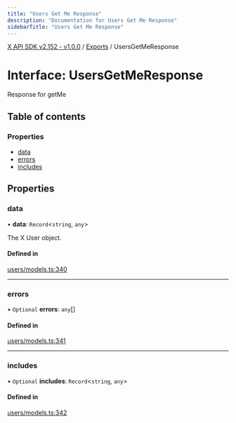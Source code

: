 ```yaml
---
title: "Users Get Me Response"
description: "Documentation for Users Get Me Response"
sidebarTitle: "Users Get Me Response"
---
```


[X API SDK v2.152 - v1.0.0](../README.md) / [Exports](../modules.md) / UsersGetMeResponse

# Interface: UsersGetMeResponse

Response for getMe

## Table of contents

### Properties

- [data](UsersGetMeResponse.md#data)
- [errors](UsersGetMeResponse.md#errors)
- [includes](UsersGetMeResponse.md#includes)

## Properties

### data

• **data**: `Record`\<`string`, `any`\>

The X User object.

#### Defined in

[users/models.ts:340](https://github.com/xdevplatform/xdk/blob/ad4172ef5f68f089e0f077a190b271016dd35bf7/xdk/typescript/src/users/models.ts#L340)

___

### errors

• `Optional` **errors**: `any`[]

#### Defined in

[users/models.ts:341](https://github.com/xdevplatform/xdk/blob/ad4172ef5f68f089e0f077a190b271016dd35bf7/xdk/typescript/src/users/models.ts#L341)

___

### includes

• `Optional` **includes**: `Record`\<`string`, `any`\>

#### Defined in

[users/models.ts:342](https://github.com/xdevplatform/xdk/blob/ad4172ef5f68f089e0f077a190b271016dd35bf7/xdk/typescript/src/users/models.ts#L342)
